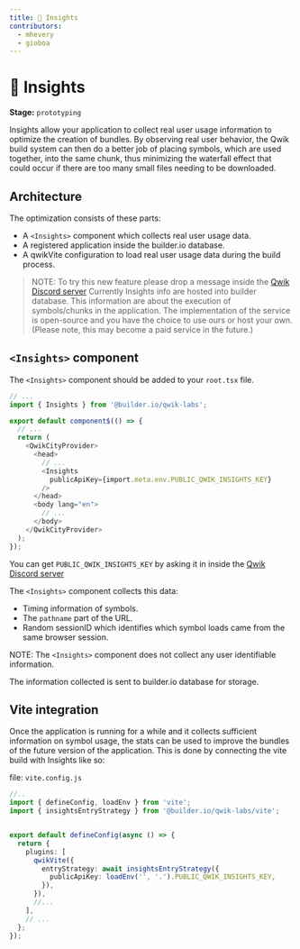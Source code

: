 ```yaml
---
title: 🧪 Insights
contributors:
  - mhevery
  - gioboa
---
```


# 🧪 Insights 
**Stage:** `prototyping`

Insights allow your application to collect real user usage information to optimize the creation of bundles. By observing real user behavior, the Qwik build system can then do a better job of placing symbols, which are used together, into the same chunk, thus minimizing the waterfall effect that could occur if there are too many small files needing to be downloaded.

## Architecture

The optimization consists of these parts:
- A `<Insights>` component which collects real user usage data.
- A registered application inside the builder.io database.
- A qwikVite configuration to load real user usage data during the build process.

> NOTE:
> To try this new feature please drop a message inside the [Qwik Discord server](https://qwik.builder.io/chat)
> Currently Insights info are hosted into builder database. This information are about the execution of symbols/chunks in the application.
> The implementation of the service is open-source and you have the choice to use ours or host your own.
> (Please note, this may become a paid service in the future.)


## `<Insights>` component

The `<Insights>` component should be added to your `root.tsx` file.

```typescript
// ...
import { Insights } from '@builder.io/qwik-labs';

export default component$(() => {
  // ...
  return (
    <QwikCityProvider>
      <head>
        // ...
        <Insights
          publicApiKey={import.meta.env.PUBLIC_QWIK_INSIGHTS_KEY}
        />
      </head>
      <body lang="en">
        // ...
      </body>
    </QwikCityProvider>
  );
});
```

You can get `PUBLIC_QWIK_INSIGHTS_KEY` by asking it in inside the [Qwik Discord server](https://qwik.builder.io/chat)

The `<Insights>` component collects this data:
- Timing information of symbols.
- The `pathname` part of the URL.
- Random sessionID which identifies which symbol loads came from the same browser session.

NOTE: The `<Insights>` component does not collect any user identifiable information.

The information collected is sent to builder.io database for storage.

## Vite integration

Once the application is running for a while and it collects sufficient information on symbol usage, the stats can be used to improve the bundles of the future version of the application. This is done by connecting the vite build with Insights like so:

file: `vite.config.js`
```typescript
//..
import { defineConfig, loadEnv } from 'vite';
import { insightsEntryStrategy } from '@builder.io/qwik-labs/vite';


export default defineConfig(async () => {
  return {
    plugins: [
      qwikVite({
        entryStrategy: await insightsEntryStrategy({
          publicApiKey: loadEnv('', '.').PUBLIC_QWIK_INSIGHTS_KEY,
        }),
      }), 
      //...
    ],
    // ...
  };
});
```